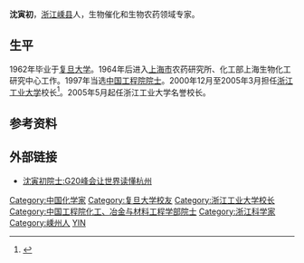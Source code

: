 '''沈寅初'''{{BD|1938年|7月7日}}，[[浙江|浙江]][[嵊县|嵊县]]人，生物催化和生物农药领域专家。

==生平==
1962年毕业于[[复旦大学|复旦大学]]。1964年后进入[[上海市|上海市]]农药研究所、化工部上海生物化工研究中心工作。1997年当选[[中国工程院院士|中国工程院院士]]。2000年12月至2005年3月担任[[浙江工业大学|浙江工业大学]]校长<ref >{{cite web |url=http://www.zjut.edu.cn/ReadClassDetail.jsp?bigclassid=5&sid=39 |language= |title=浙江工业大学历任领导 |publisher=浙江工业大学 |date= |accessdate=2016-10 |archive-date=2016-10-10 |archive-url=https://web.archive.org/web/20161010213209/http://www.zjut.edu.cn/ReadClassDetail.jsp?bigclassid=5&sid=39 |dead-url=no }}</ref>。2005年5月起任浙江工业大学名誉校长。

== 参考资料 ==
{{reflist}}

== 外部链接 ==
*[https://web.archive.org/web/20170113153321/http://zj.sina.com.cn/news/m/2016-08-16/detail-ifxuxnak0385250.shtml 沈寅初院士:G20峰会让世界读懂杭州]

{{中国工程院化工、冶金与材料工程学部院士}}
{{DEFAULTSORT:S}}
[[Category:中国化学家|Category:中国化学家]]
[[Category:复旦大学校友|Category:复旦大学校友]]
[[Category:浙江工业大学校长|Category:浙江工业大学校长]]
[[Category:中国工程院化工、冶金与材料工程学部院士|Category:中国工程院化工、冶金与材料工程学部院士]]
[[Category:浙江科学家|Category:浙江科学家]]
[[Category:嵊州人|Category:嵊州人]]
[[Category:沈姓|YIN]]